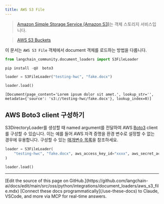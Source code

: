 ```yaml
---
title: AWS S3 File
---
```


>[Amazon Simple Storage Service (Amazon S3)](https://docs.aws.amazon.com/AmazonS3/latest/userguide/using-folders.html)는 객체 스토리지 서비스입니다.

>[AWS S3 Buckets](https://docs.aws.amazon.com/AmazonS3/latest/userguide/UsingBucket.html)

이 문서는 `AWS S3 File` 객체에서 document 객체를 로드하는 방법을 다룹니다.

```python
from langchain_community.document_loaders import S3FileLoader
```

```python
pip install -qU  boto3
```

```python
loader = S3FileLoader("testing-hwc", "fake.docx")
```

```python
loader.load()
```

```output
[Document(page_content='Lorem ipsum dolor sit amet.', lookup_str='', metadata={'source': 's3://testing-hwc/fake.docx'}, lookup_index=0)]
```

## AWS Boto3 client 구성하기

S3DirectoryLoader를 생성할 때 named argument를 전달하여 AWS [Boto3](https://boto3.amazonaws.com/v1/documentation/api/latest/index.html) client를 구성할 수 있습니다.
이는 예를 들어 AWS 자격 증명을 환경 변수로 설정할 수 없는 경우에 유용합니다.
구성할 수 있는 [매개변수 목록](https://boto3.amazonaws.com/v1/documentation/api/latest/reference/core/session.html#boto3.session.Session)을 참조하세요.

```python
loader = S3FileLoader(
    "testing-hwc", "fake.docx", aws_access_key_id="xxxx", aws_secret_access_key="yyyy"
)
```

```python
loader.load()
```

---

<Callout icon="pen-to-square" iconType="regular">
    [Edit the source of this page on GitHub.](https://github.com/langchain-ai/docs/edit/main/src/oss/python/integrations/document_loaders/aws_s3_file.mdx)
</Callout>
<Tip icon="terminal" iconType="regular">
    [Connect these docs programmatically](/use-these-docs) to Claude, VSCode, and more via MCP for    real-time answers.
</Tip>
